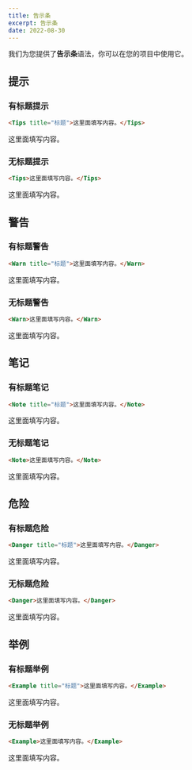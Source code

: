 ```yaml
---
title: 告示条
excerpt: 告示条
date: 2022-08-30
---
```


我们为您提供了**告示条**语法，你可以在您的项目中使用它。

## 提示

### 有标题提示

```md
<Tips title="标题">这里面填写内容。</Tips>
```

<Tips title="标题">这里面填写内容。</Tips>

### 无标题提示

```md
<Tips>这里面填写内容。</Tips>
```

<Tips>这里面填写内容。</Tips>

## 警告

### 有标题警告

```md
<Warn title="标题">这里面填写内容。</Warn>
```

<Warn title="标题">这里面填写内容。</Warn>

### 无标题警告

```md
<Warn>这里面填写内容。</Warn>
```

<Warn>这里面填写内容。</Warn>

## 笔记

### 有标题笔记

```md
<Note title="标题">这里面填写内容。</Note>
```

<Note title="标题">这里面填写内容。</Note>

### 无标题笔记

```md
<Note>这里面填写内容。</Note>
```

<Note>这里面填写内容。</Note>

## 危险

### 有标题危险

```md
<Danger title="标题">这里面填写内容。</Danger>
```

<Danger title="标题">这里面填写内容。</Danger>

### 无标题危险

```md
<Danger>这里面填写内容。</Danger>
```

<Danger>这里面填写内容。</Danger>

## 举例

### 有标题举例

```md
<Example title="标题">这里面填写内容。</Example>
```

<Example title="标题">这里面填写内容。</Example>

### 无标题举例

```md
<Example>这里面填写内容。</Example>
```

<Example>这里面填写内容。</Example>
